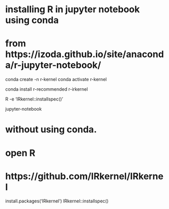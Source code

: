 # installing R in jupyter notebook using conda
# from https://izoda.github.io/site/anaconda/r-jupyter-notebook/

conda create -n r-kernel
conda activate r-kernel

conda install r-recommended r-irkernel

R -e 'IRkernel::installspec()'

jupyter-notebook

################################################################

# without using conda.
# open R
# https://github.com/IRkernel/IRkernel

install.packages('IRkernel')
IRkernel::installspec() 